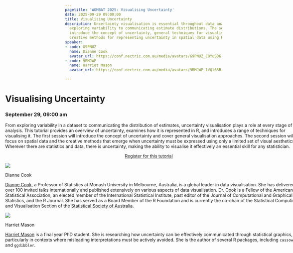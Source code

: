 ```yaml
---
pagetitle: 'WOMBAT 2025: Visualising Uncertainty'
date: 2025-09-29 09:00:00
title: Visualising Uncertainty
description: Uncertainty visualisation is essential throughout data analysis, from
  exploring variability to communicating estimate distributions. The session will
  introduce the concept of uncertainty, general techniques for visualising it, and
  creative methods for representing uncertainty in spatial data using R.
speaker:
- code: G9PNUZ
  name: Dianne Cook
  avatar_url: https://conf.nectric.com.au/media/avatars/G9PNUZ_C9YuSD6.jpg
- code: 9BMJWP
  name: Harriet Mason
  avatar_url: https://conf.nectric.com.au/media/avatars/9BMJWP_1VQl68B.jpg

---
```


:::::: {.grid style="width: 100vw;  transform: translateX(-20%);"}
::: {#sponsors_banner .g-col-12 .title}
# Visualising Uncertainty

### September 29, 09:00 am
:::

::: {.g-col-12 .full_text_block style="min-width: 640px; max-width:1080px; margin: 0 auto"}

From exploring variability in a dataset to communicating the distribution of estimates, uncertainty visualisation plays a role at every stage of data analysis. This tutorial provides an overview of uncertainty, examines how it is represented in R, and introduces a range of techniques for visualising it. The first session will introduce the concept of uncertainty and cover general visualisation approaches. The second session will focus on spatial data and the creative methods that emerge when uncertainty must be expressed using only a limited set of visual aesthetics. Wherever there are statistics and data, there is uncertainty, making the ability to visualise it effectively an essential skill for any statistician.

:::{.register-btn style="width: 20%; margin: 0 auto; display: block"}
[Register for this tutorial](/participation/register.html)
:::

::: speaker

:::{.speaker-header}
![](https://conf.nectric.com.au/media/avatars/G9PNUZ_C9YuSD6.jpg) 
:::

:::{.speaker-name}
Dianne Cook
:::

:::{.speaker-bio}
[Dianne Cook](https://www.dicook.org), a Professor of Statistics at Monash University in Melbourne, Australia, is a global leader in data visualisation. She has delivered over 100 invited talks internationally and published extensively on various aspects of data visualisation. Dr. Cook is a Fellow of the American Statistical Association, an elected member of the International Statistical Institute, past editor of the Journal of Computational and Graphical Statistics, and the R Journal. She has served as a Board Member of the R Foundation and is currently the co-chair of the Statistical Computing and Visualisation Section of the [Statistical Society of Australia](https://www.statsoc.org.au).
:::

:::

::: speaker

:::{.speaker-header}
![](https://conf.nectric.com.au/media/avatars/9BMJWP_1VQl68B.jpg) 
:::

:::{.speaker-name}
Harriet Mason
:::

:::{.speaker-bio}
[Harriet Mason](https://harrietmason.netlify.app/) is a final year PhD student. She is researching how uncertainty can be effectively communicated through statistical graphics, particularly in contexts where misleading interpretations must be actively avoided. She is the author of several R packages, including `cassowaryr` and `ggdibbler`.
:::

:::



:::

<div>

</div>
::::::

```{=html}
<style>
#title-block-header {
display: none !important;
}
</style>
```
